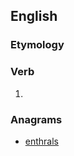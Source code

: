 ==English==

===Etymology===
{{suffix|en|snarl|eth}}

===Verb===
{{head|en|verb form}}

# {{en-archaic third-person singular of|snarl}}

===Anagrams===
* [[enthrals#English|enthrals]]